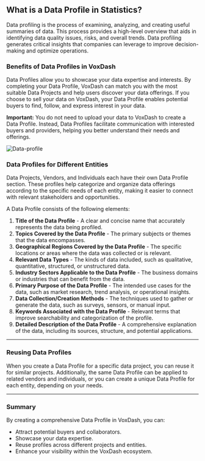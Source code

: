 ## **What is a Data Profile in Statistics?**

Data profiling is the process of examining, analyzing, and creating useful summaries of data. This process provides a high-level overview that aids in identifying data quality issues, risks, and overall trends. Data profiling generates critical insights that companies can leverage to improve decision-making and optimize operations.

### **Benefits of Data Profiles in VoxDash**

Data Profiles allow you to showcase your data expertise and interests. By completing your Data Profile, VoxDash can match you with the most suitable Data Projects and help users discover your data offerings. If you choose to sell your data on VoxDash, your Data Profile enables potential buyers to find, follow, and express interest in your data.

**Important:** You do not need to upload your data to VoxDash to create a Data Profile. Instead, Data Profiles facilitate communication with interested buyers and providers, helping you better understand their needs and offerings.

<Frame>
  <img src="/images/data-profile.png" alt="Data-profile" style={{ borderRadius: '0.5rem' }} />
</Frame>

### **Data Profiles for Different Entities**

Data Projects, Vendors, and Individuals each have their own Data Profile section. These profiles help categorize and organize data offerings according to the specific needs of each entity, making it easier to connect with relevant stakeholders and opportunities.

A Data Profile consists of the following elements:

1. **Title of the Data Profile** \- A clear and concise name that accurately represents the data being profiled.  
2. **Topics Covered by the Data Profile** \- The primary subjects or themes that the data encompasses.  
3. **Geographical Regions Covered by the Data Profile** \- The specific locations or areas where the data was collected or is relevant.  
4. **Relevant Data Types** \- The kinds of data included, such as qualitative, quantitative, structured, or unstructured data.  
5. **Industry Sectors Applicable to the Data Profile** \- The business domains or industries that can benefit from the data.  
6. **Primary Purpose of the Data Profile** \- The intended use cases for the data, such as market research, trend analysis, or operational insights.  
7. **Data Collection/Creation Methods** \- The techniques used to gather or generate the data, such as surveys, sensors, or manual input.  
8. **Keywords Associated with the Data Profile** \- Relevant terms that improve searchability and categorization of the profile.  
9. **Detailed Description of the Data Profile** \- A comprehensive explanation of the data, including its sources, structure, and potential applications.

---

### **Reusing Data Profiles**

When you create a Data Profile for a specific data project, you can reuse it for similar projects. Additionally, the same Data Profile can be applied to related vendors and individuals, or you can create a unique Data Profile for each entity, depending on your needs.

---

### **Summary**

By creating a comprehensive Data Profile in VoxDash, you can:

* Attract potential buyers and collaborators.  
* Showcase your data expertise.  
* Reuse profiles across different projects and entities.  
* Enhance your visibility within the VoxDash ecosystem.
